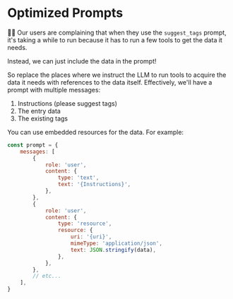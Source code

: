 # Optimized Prompts

👨‍💼 Our users are complaining that when they use the `suggest_tags` prompt, it's
taking a while to run because it has to run a few tools to get the data it
needs.

Instead, we can just include the data in the prompt!

So replace the places where we instruct the LLM to run tools to acquire the data
it needs with references to the data itself. Effectively, we'll have a prompt
with multiple messages:

1. Instructions (please suggest tags)
2. The entry data
3. The existing tags

You can use embedded resources for the data. For example:

```js
const prompt = {
	messages: [
		{
			role: 'user',
			content: {
				type: 'text',
				text: '{Instructions}',
			},
		},
		{
			role: 'user',
			content: {
				type: 'resource',
				resource: {
					uri: '{uri}',
					mimeType: 'application/json',
					text: JSON.stringify(data),
				},
			},
		},
		// etc...
	],
}
```
